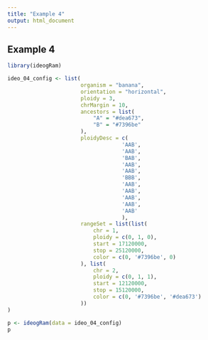 ```yaml
---
title: "Example 4"
output: html_document
---
```


## Example 4

```r
library(ideogRam)
```

```r
ideo_04_config <- list(
                       organism = "banana",
                       orientation = "horizontal",
                       ploidy = 3,
                       chrMargin = 10,
                       ancestors = list(
                           "A" = "#dea673",
                           "B" = "#7396be"
                       ),
                       ploidyDesc = c(
                                    'AAB',
                                    'AAB',
                                    'BAB',
                                    'AAB',
                                    'AAB',
                                    'BBB',
                                    'AAB',
                                    'AAB',
                                    'AAB',
                                    'AAB',
                                    'AAB'
                                    ),
                       rangeSet = list(list(
                           chr = 1,
                           ploidy = c(0, 1, 0),
                           start = 17120000,
                           stop = 25120000,
                           color = c(0, '#7396be', 0)
                       ), list(
                           chr = 2,
                           ploidy = c(0, 1, 1),
                           start = 12120000,
                           stop = 15120000,
                           color = c(0, '#7396be', '#dea673')
                       ))
)

p <- ideogRam(data = ideo_04_config)
p
```

